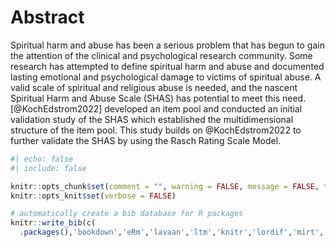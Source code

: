 # Abstract {.unnumbered}

Spiritual harm and abuse has been a serious problem that has begun to gain the attention of the clinical and psychological research community. Some research has attempted to define spiritual harm and abuse and documented lasting emotional and psychological damage to victims of spiritual abuse. A valid scale of spiritual and religious abuse is needed, and the nascent Spiritual Harm and Abuse Scale (SHAS) has potential to meet this need. [@KochEdstrom2022] developed an item pool and conducted an initial validation study of the SHAS which established the multidimensional structure of the item pool. This study builds on @KochEdstrom2022 to further validate the SHAS by using the Rasch Rating Scale Model.

```r
#| echo: false
#| include: false

knitr::opts_chunk$set(comment = "", warning = FALSE, message = FALSE, tidy.opts=list(width.cutoff=60), tidy = TRUE)
knitr::opts_knit$set(verbose = FALSE)

# automatically create a bib database for R packages
knitr::write_bib(c(
  .packages(),'bookdown','eRm','lavaan','ltm','knitr','lordif','mirt','psych','rmarkdown','sirt','TAM','VIM'), 'packages.bib')
```
